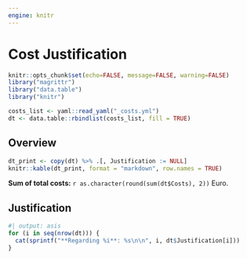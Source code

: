 ```yaml
---
engine: knitr
---
```


# Cost Justification

```r
knitr::opts_chunk$set(echo=FALSE, message=FALSE, warning=FALSE)
library("magrittr")
library("data.table")
library("knitr")
```

```r
costs_list <- yaml::read_yaml("_costs.yml")
dt <- data.table::rbindlist(costs_list, fill = TRUE)
```

## Overview

```r
dt_print <- copy(dt) %>% .[, Justification := NULL]
knitr::kable(dt_print, format = "markdown", row.names = TRUE)
```

**Sum of total costs:** `r as.character(round(sum(dt$Costs), 2))` Euro.

## Justification

```r
#| output: asis
for (i in seq(nrow(dt))) {
  cat(sprintf("**Regarding %i**: %s\n\n", i, dt$Justification[i]))
}
```
